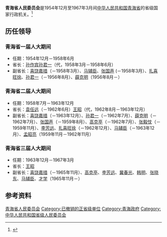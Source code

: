 '''青海省人民委员会'''是1954年12月至1967年3月间[[中华人民共和国|中华人民共和国]][[青海省|青海省]]的省级国家行政机关。<ref>{{Cite book|title=中华人民共和国职官志|author=何虎生, 李耀东, 向常福主编|publisher=中国社会出版社|year=2003|isbn=9787800883934|location=北京|pages=}}</ref>

== 历任领导 ==
=== 青海省一届人大期间 ===
* 任期：1954年12月－1958年6月
* 省长：[[孙作宾|孙作宾]]{{to}}[[孙君一|孙君一]]（代，1958年3月－1958年6月）
* 副省长：[[喜饶嘉措|喜饶嘉措]]（－1958年3月）、[[马辅臣|马辅臣]]、[[张国声|张国声]] (－1958年3月）、[[扎喜旺徐|扎喜旺徐]]、[[孙君一|孙君一]]（－1956年8月）、[[薛克明|薛克明]]（1956年8月－）

=== 青海省二届人大期间 ===
* 任期：1958年7月－1963年12月
* 省长：[[袁任远|袁任远]]（－1962年6月）{{to}}[[王昭_(政治人物)|王昭]]（代，1962年8月－1963年12月）
* 副省长：[[喜饶嘉措|喜饶嘉措]]（－1963年12月）、[[孙君一|孙君一]]（－1962年7月）、[[薛克明|薛克明]]（－1962年7月）、[[张国声|张国声]]（－1959年8月）、[[高克亭|高克亭]]（－1962年7月）、[[张毅忱|张毅忱]]（－1959年11月）、[[李芳远_(1907年)|李芳远]]、[[扎喜旺徐|扎喜旺徐]]（－1962年12月）、[[马辅臣|马辅臣]]（－1963年12月）、[[孟昭亮|孟昭亮]]（1959年11月－1962年11月）

=== 青海省三届人大期间 ===
* 任期：1963年12月－1967年3月
* 省长：[[王昭_(政治人物)|王昭]]
* 副省长：[[喜饶嘉措|喜饶嘉措]]（－1965年11月）、[[高克亭|高克亭]]、[[李芳远_(1907年)|李芳远]]、[[冀春光|冀春光]]、[[韩明_(1911年)|韩明]]、[[张晓东_(1909年)|张晓东]]、[[马辅臣|马辅臣]]、[[才学|才学]]（1965年11月－）

== 参考资料 ==
{{reflist}}

{{青海行政长官}}

[[Category:青海省人民委员会|]]
[[Category:已撤销的正省级单位|Category:已撤销的正省级单位]]
[[Category:青海政府|Category:青海政府]]
[[Category:中华人民共和国省级人民委员会|Category:中华人民共和国省级人民委员会]]